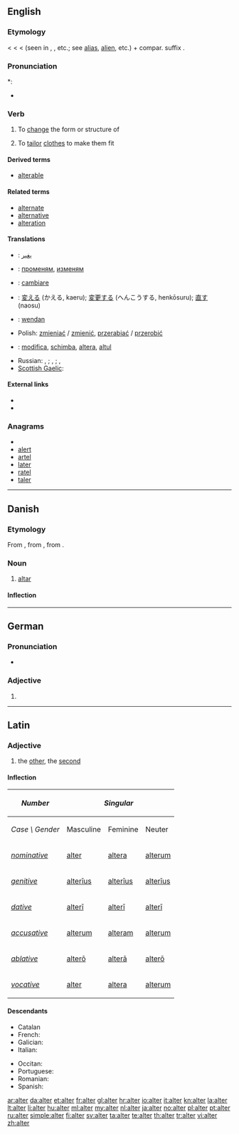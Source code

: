 {{also|Alter|älter}}
==English==

===Etymology===
< {{etyl|ML.}} {{term|alterare||to make other}} < {{etyl|la}} {{term|alter||the other|lang=la}} < {{term|al-}} (seen in {{term|alius||other}}, {{term|alienus||of another}}, etc.; see [[alias]], [[alien]], etc.) + compar. suffix {{term|-ter}}.

===Pronunciation===
*: {{rhymes|ɔːltə(r)}}
* {{homophones|altar}}

===Verb===
{{en-verb}}

# {{transitive}} To [[change]] the form or structure of
# {{transitive}} To [[tailor]] [[clothes]] to make them fit

====Derived terms====
* [[alterable]]

====Related terms====
* [[alternate]]
* [[alternative]]
* [[alteration]]

====Translations====
{{trans-top|To change the form or structure of}}
* {{ttbc|Arabic}}: [[يغير]]
* {{ttbc|Bulgarian}}: [[променям]], [[изменям]]
* {{ttbc|Italian}}: [[cambiare]]
* {{ttbc|Japanese}}: [[変える]] (かえる, kaeru); [[変更する]] (へんこうする, henkōsuru); [[直す]] (naosu)
* {{ttbc|Old English}}: [[wendan]]
{{trans-mid}}
* Polish: [[zmieniać]] / [[zmienić]], [[przerabiać]] / [[przerobić]]
* {{ttbc|Romanian}}: [[modifica]], [[schimba]], [[altera]], [[altul]]
* Russian: {{t+|ru|изменять|tr=izm'en'át'}} {{impf}}, {{t+|ru|изменить|tr=izm'enít'}} {{pf}}; {{t+|ru|менять|tr=m'en'át'}} {{impf}}, {{t|ru|поменить|tr=pozm'en'át'}} {{pf}}; {{t|ru|переделывать|tr=p'er'ed'élyvat't'}} {{impf}}, {{t|ru|переделать|tr=p'er'ed'élat'}} {{pf}}
* [[Scottish Gaelic]]: {{t|gd|mùth}}
{{trans-bottom}}

====External links====
* {{R:Webster 1913}}
* {{R:Century 1911}}

===Anagrams===
* {{alphagram|aelrt}}
* [[alert#English|alert]]
* [[artel#English|artel]]
* [[later#English|later]]
* [[ratel#English|ratel]]
* [[taler#English|taler]]

----

==Danish==
{{wikipedia|lang=da}}

===Etymology===

From {{etyl|non|da}} {{term|altari|lang=non}}, from {{etyl|osx|da}} {{term|altari|laang=osx}}, from {{etyl|la|da}} {{term|altare||altar|lang=la}}.

===Noun===
{{da-noun|stem=altr|et|e|sg-def-2=alteret}}

# [[altar]]

====Inflection====
{{da-noun-infl|stem=altr|et|e|sg-def-2=alteret|gen-sg-def-2=alterets}}

----

==German==

===Pronunciation===
* {{IPA|/ˈʔaltɐ/|lang=de}}

===Adjective===
{{infl|de|adjective form}}

# {{inflected form of|alt|lang=de}}

----

==Latin==
{{attention|la|Are there standard tables which can handle this?}}

===Adjective===
{{la-adj-1&2|alter|altera|altera|alterum|alterum}}

# the [[other]], the [[second]]

====Inflection====
{{ladecl1&2ius}}
{| class="prettytable inflection-table"
!style="background:#{{Latincolour3}};"| ''Number''
!style="background:#{{Latincolour3}};" colspan=3| ''Singular''
|
!style="background:#{{Latincolour3}};" colspan=3| ''Plural''
|-
!style="background:#{{Latincolour1}};"|''Case \ Gender''
!style="background:#{{Latincolour1}};"| Masculine
!style="background:#{{Latincolour1}};"| Feminine
!style="background:#{{Latincolour1}};"| Neuter
|
!style="background:#{{Latincolour1}};"| Masculine
!style="background:#{{Latincolour1}};"| Feminine
!style="background:#{{Latincolour1}};"| Neuter
|-
!style="background:#{{Latincolour1}};"| ''[[nominative]]''
|style="background:#{{Latincolour2}};"| [[alter#Latin|alter]]
|style="background:#{{Latincolour2}};"| [[altera#Latin|altera]]
|style="background:#{{Latincolour2}};"| [[alterum#Latin|alterum]]
|
|style="background:#{{Latincolour2}};"| [[alteri#Latin|alterī]]
|style="background:#{{Latincolour2}};"| [[alterae#Latin|alterae]]
|style="background:#{{Latincolour2}};"| [[altera#Latin|altera]]
|-
!style="background:#{{Latincolour1}};"| ''[[genitive]]''
|style="background:#{{Latincolour2}};"| [[alterius#Latin|alterīus]]
|style="background:#{{Latincolour2}};"| [[alterius#Latin|alterīus]]
|style="background:#{{Latincolour2}};"| [[alterius#Latin|alterīus]]
|
|style="background:#{{Latincolour2}};"| [[alterorum#Latin|alterōrum]]
|style="background:#{{Latincolour2}};"| [[alterarum#Latin|alterārum]]
|style="background:#{{Latincolour2}};"| [[alterorum#Latin|alterōrum]]
|-
!style="background:#{{Latincolour1}};"| ''[[dative]]''
|style="background:#{{Latincolour2}};"| [[alteri#Latin|alterī]]
|style="background:#{{Latincolour2}};"| [[alteri#Latin|alterī]]
|style="background:#{{Latincolour2}};"| [[alteri#Latin|alterī]]
|
|style="background:#{{Latincolour2}};"| [[alteris#Latin|alterīs]]
|style="background:#{{Latincolour2}};"| [[alteris#Latin|alterīs]]
|style="background:#{{Latincolour2}};"| [[alteris#Latin|alterīs]]
|-
!style="background:#{{Latincolour1}};"| ''[[accusative]]''
|style="background:#{{Latincolour2}};"| [[alterum#Latin|alterum]]
|style="background:#{{Latincolour2}};"| [[alteram#Latin|alteram]]
|style="background:#{{Latincolour2}};"| [[alterum#Latin|alterum]]
|
|style="background:#{{Latincolour2}};"| [[alteros#Latin|alterōs]]
|style="background:#{{Latincolour2}};"| [[alteras#Latin|alterās]]
|style="background:#{{Latincolour2}};"| [[altera#Latin|altera]]
|-
!style="background:#{{Latincolour1}};"| ''[[ablative]]''
|style="background:#{{Latincolour2}};"| [[altero#Latin|alterō]]
|style="background:#{{Latincolour2}};"| [[altera#Latin|alterā]]
|style="background:#{{Latincolour2}};"| [[altero#Latin|alterō]]
|
|style="background:#{{Latincolour2}};"| [[alteris#Latin|alterīs]]
|style="background:#{{Latincolour2}};"| [[alteris#Latin|alterīs]]
|style="background:#{{Latincolour2}};"| [[alteris#Latin|alterīs]]
|-
!style="background:#{{Latincolour1}};"| ''[[vocative]]''
|style="background:#{{Latincolour2}};"| [[alter#Latin|alter]]
|style="background:#{{Latincolour2}};"| [[altera#Latin|altera]]
|style="background:#{{Latincolour2}};"| [[alterum#Latin|alterum]]
|
|style="background:#{{Latincolour2}};"| [[alteri#Latin|alterī]]
|style="background:#{{Latincolour2}};"| [[alterae#Latin|alterae]]
|style="background:#{{Latincolour2}};"| [[altera#Latin|altera]]
|}

====Descendants====
{{top2}}
* Catalan {{l|ca|altre}}
* French: {{l|fr|autre}}
* Galician: {{l|gl|outro}}
* Italian: {{l|it|altro}}
{{mid2}}
* Occitan: {{l|oc|aute}}
* Portuguese: {{l|pt|outro}}
* Romanian: {{l|ro|alt}}
* Spanish: {{l|es|otro}}
{{bottom}}

[[ar:alter]]
[[da:alter]]
[[et:alter]]
[[fr:alter]]
[[gl:alter]]
[[hr:alter]]
[[io:alter]]
[[it:alter]]
[[kn:alter]]
[[la:alter]]
[[lt:alter]]
[[li:alter]]
[[hu:alter]]
[[ml:alter]]
[[my:alter]]
[[nl:alter]]
[[ja:alter]]
[[no:alter]]
[[pl:alter]]
[[pt:alter]]
[[ru:alter]]
[[simple:alter]]
[[fi:alter]]
[[sv:alter]]
[[ta:alter]]
[[te:alter]]
[[th:alter]]
[[tr:alter]]
[[vi:alter]]
[[zh:alter]]
